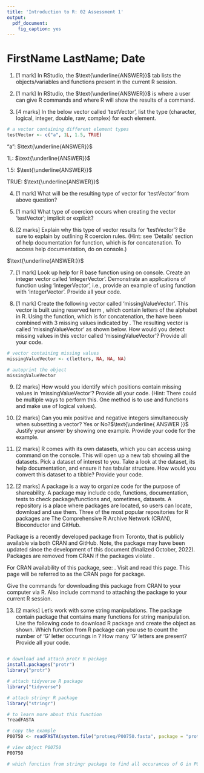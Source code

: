 ```yaml
---
title: 'Introduction to R: 02 Assessment 1'
output: 
  pdf_document: 
    fig_caption: yes
---
```

\pagenumbering{gobble} 
\pagenumbering{arabic} 

<!-- This is a comment, and will not be printed. 

This document should be opened from RStudio. 

In RStudio, press 'Knit' symbol -> Select 'Knit to PDF' OR 'File -> Knit Document' to convert Rmardown_template.Rmd to PDF. 

Alternatively, on console type the following:
library(rmarkdown)
rmarkdown::render("Rmarkdown_template.Rmd", output_format = "pdf_document")

Ensure the first submission is named LASTNAME_FirstInitial_A1.pdf. 
--> 

# FirstName LastName; Date
<!-- # define main sections --> 
\vspace{18pt}

1. [1 mark] In RStudio, the $\text{\underline{ANSWER}}$ tab lists the objects/variables and functions present in the current R session.
\vspace{18pt}

2. [1 mark] In RStudio, the $\text{\underline{ANSWER}}$  is where a user can give R commands and where R will show the results of a command.
\vspace{18pt}

3. [4 marks] In the below  vector called 'testVector', list the type (character, logical, integer, double, raw, complex) for each element.

``` r
# a vector containing different element types
testVector <- c("a", 1L, 1.5, TRUE)
```
"a": $\text{\underline{ANSWER}}$

1L: $\text{\underline{ANSWER}}$

1.5: $\text{\underline{ANSWER}}$

TRUE: $\text{\underline{ANSWER}}$
\vspace{18pt}

4. [1 mark] What will be the  resulting type of vector for 'testVector' from above question? 
\vspace{18pt}

5. [1 mark] What type of coercion occurs when creating the vector 'testVector'; implicit or explicit? 
\vspace{18pt}

6. [2 marks] Explain why this type of vector results for 'testVector'? Be sure to explain by outlining R coercion rules. (Hint: see 'Details' section of help documentation for \texttt{c()} function, which is for concatenation. To access help documentation, do \texttt{?c} on console.)

$\text{\underline{ANSWER:}}$
\vspace{18pt}

7. [1 mark] Look up help for R base function \texttt{mean()} using \texttt{?mean} on console. Create an integer vector called 'integerVector'. Demonstrate an applications of \texttt{mean} function using 'integerVector', i.e., provide an example of using \texttt{mean} function with 'integerVector'. Provide all your code.
\vspace{18pt}

8. [1 mark] Create the following vector called 'missingValueVector'. This vector is built using reserved term \texttt{letters}, which contain letters of the alphabet in R. Using the \texttt{c()} function, which is for concatenation, the \texttt{letters} have been combined with 3 missing values indicated by \texttt{NA}. The resulting vector is called 'missingValueVector' as shown below. How would you detect missing values in this vector called 'missingValueVector'? Provide all your code.

``` r
# vector containing missing values
missingValueVector <- c(letters, NA, NA, NA)

# autoprint the object
missingValueVector 
``` 
\vspace{18pt}

9. [2 marks] How would you identify which positions contain missing values in 'missingValueVector'? Provide all your code. (Hint: There could be multiple ways to perform this. One method is to use \texttt{which()} and \texttt{is.NA()} functions and make use of logical values).
\vspace{18pt}

10. [2 marks] Can you mix positive and negative integers simultaneously when subsetting a vector? Yes or No?$\text{\underline{  ANSWER  }}$ Justify your answer by showing one example. Provide your code for the example.
\vspace{18pt}

11. [2 marks] R comes with its own datasets, which you can access using command \texttt{data()} on the console. This will open up a new tab showing all the datasets. Pick a dataset of interest to you. Take a look at the dataset, its help documentation, and ensure it has tabular structure. How would you convert this dataset to a tibble? Provide your code.
\vspace{18pt}

12. [2 marks] A package is a way to organize code for the purpose of shareability. A package may include code, functions, documentation, tests to check package/functions and, sometimes, datasets. A repository is a place where packages are located, so users can locate, download and use them. Three of the most popular repositories for R packages are The Comprehensive R Archive Network (CRAN), Bioconductor and GitHub. 

Package \textit{covid19.analytics} is a recently developed package from Toronto, that is publicly available via both CRAN and GitHub. Note, the package may have been updated since the development of this document (finalized October, 2022). Packages are removed from CRAN if the packages violate \href{https://cran.r-project.org/web/packages/policies.html}{\textit{CRAN policies}}.

For CRAN availability of this package, see: \url{https://cran.r-project.org/web/packages/covid19.analytics/index.html}. Visit and read this page. This page will be referred to as the CRAN page for \textit{covid19.analytics} package. 

Give the commands for downloading this package from CRAN to your computer via R. Also include command to attaching the package to your current R session.
\vspace{18pt}

13. [2 marks] Let's work with some string manipulations. The \textit{tidyverse} package contain \textit{stringr} package that contains many functions for string manipulation. Use the following code to download R package \textit{protr} and create the object \texttt{P00750} as shown. Which function from \textit{stringr} R package can you use to count the number of 'G' letter occurings in \texttt{P00750}? How many 'G' letters are present? Provide all your code.  

``` r

# download and attach protr R package
install.packages("protr")
library("protr")

# attach tidyverse R package
library("tidyverse")

# attach stringr R package
library("stringr")

# to learn more about this function
?readFASTA 

# copy the example
P00750 <- readFASTA(system.file("protseq/P00750.fasta", package = "protr"))

# view object P00750
P00750

# which function from stringr package to find all occurances of G in P00750?
```
\vspace{18pt}